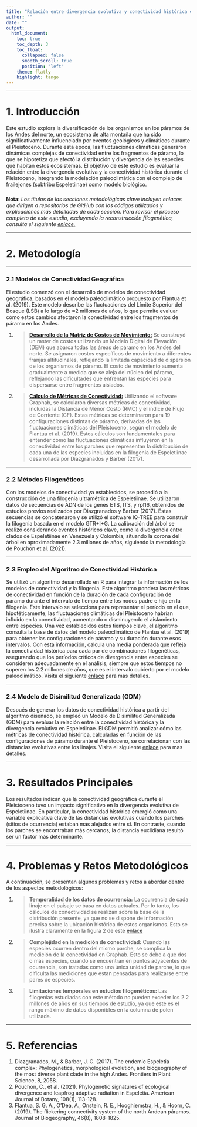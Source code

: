 ```yaml
---
title: "Relación entre divergencia evolutiva y conectividad histórica en los páramos andinos del norte durante el Pleistoceno: El caso de Espeletiinae"
author: ""
date: ""
output: 
  html_document:
    toc: true
    toc_depth: 3
    toc_float:
      collapsed: false
      smooth_scroll: true
      position: "left"
    theme: flatly
    highlight: tango
---
```


```{=html}
<style>
/* Mantiene la misma fuente para los blockquotes */
blockquote {
    font-family: inherit; /* Usa la misma fuente que el resto del texto */
    font-size: inherit; /* Usa el mismo tamaño de fuente que el resto del texto */
}

/* Ajusta el ancho del menú de la tabla de contenido flotante */
.tocify {
    width: 1300px; /* Ajusta este valor según sea necesario */
}
.tocify-wrapper {
    width: 1300px; /* Ajusta este valor según sea necesario */
}
</style>
```

------------------------------------------------------------------------

# **1. Introducción**

Este estudio explora la diversificación de los organismos en los páramos de los Andes del norte, un ecosistema de alta montaña que ha sido significativamente influenciado por eventos geológicos y climáticos durante el Pleistoceno. Durante esta época, las fluctuaciones climáticas generaron dinámicas complejas de conectividad entre los fragmentos de páramo, lo que se hipotetiza que afectó la distribución y divergencia de las especies que habitan estos ecosistemas. El objetivo de este estudio es evaluar la relación entre la divergencia evolutiva y la conectividad histórica durante el Pleistoceno, integrando la modelación paleoclimática con el complejo de frailejones (subtribu Espeletiinae) como modelo biológico.

##### 

**Nota**: *Los títulos de las secciones metodológicas clave incluyen enlaces que dirigen a repositorios de GitHub con los códigos utilizados y explicaciones más detalladas de cada sección. Para revisar el proceso completo de este estudio, excluyendo la reconstrucción filogenética, consulta el siguiente [enlace.](https://innerhaze.github.io/Evolutionary-Divergence-Historical-Connectivity-in-Northern-Andean-Paramos-Pleistocene-/)*

------------------------------------------------------------------------

# **2. Metodología**

------------------------------------------------------------------------

### **2.1 Modelos de Conectividad Geográfica**

El estudio comenzó con el desarrollo de modelos de conectividad geográfica, basados en el modelo paleoclimático propuesto por Flantua et al. (2019). Este modelo describe las fluctuaciones del Límite Superior del Bosque (LSB) a lo largo de ≈2 millones de años, lo que permite evaluar cómo estos cambios afectaron la conectividad entre los fragmentos de páramo en los Andes.

1.  <div>

    > [**Desarrollo de la Matriz de Costos de Movimiento:**](https://github.com/innerhaze/DEM-Reclassification-R-Paramo-Connectivity-Modeling) Se construyó un raster de costos utilizando un Modelo Digital de Elevación (DEM) que abarca todas las áreas de páramo en los Andes del norte. Se asignaron costos específicos de movimiento a diferentes franjas altitudinales, reflejando la limitada capacidad de dispersión de los organismos de páramo. El costo de movimiento aumenta gradualmente a medida que se aleja del núcleo del páramo, reflejando las dificultades que enfrentan las especies para dispersarse entre fragmentos aislados.

    </div>

2.  <div>

    > [**Cálculo de Métricas de Conectividad:**](https://github.com/innerhaze/Java-R-Integration-with-Graphab-Cost-Surface-Processing-and-Data-Management) Utilizando el software Graphab, se calcularon diversas métricas de conectividad, incluidas la Distancia de Menor Costo (RMC) y el índice de Flujo de Corriente (CF). Estas métricas se determinaron para 19 configuraciones distintas de páramo, derivadas de las fluctuaciones climáticas del Pleistoceno, según el modelo de Flantua et al. (2019). Estos cálculos son fundamentales para entender cómo las fluctuaciones climáticas influyeron en la conectividad entre los parches que representan la distribución de cada una de las especies incluidas en la filogenia de Espeletiinae desarrollada por Diazgranados y Barber (2017).

    </div>

------------------------------------------------------------------------

### **2.2 Métodos Filogenéticos**

Con los modelos de conectividad ya establecidos, se procedió a la construcción de una filogenia ultramétrica de Espeletiinae. Se utilizaron datos de secuencias de ADN de los genes ETS, ITS, y rpl16, obtenidos de estudios previos realizados por Diazgranados y Barber (2017). Estas secuencias se concatenaron y se utilizó el software IQ-TREE para construir la filogenia basada en el modelo GTR+I+G. La calibración del árbol se realizó considerando eventos históricos clave, como la divergencia entre clados de Espeletiinae en Venezuela y Colombia, situando la corona del árbol en aproximadamente 2.3 millones de años, siguiendo la metodología de Pouchon et al. (2021).

------------------------------------------------------------------------

### **2.3 Empleo del Algoritmo de Conectividad Histórica**

Se utilizó un algoritmo desarrollado en R para integrar la información de los modelos de conectividad y la filogenia. Este algoritmo pondera las métricas de conectividad en función de la duración de cada configuración de páramo durante el intervalo de tiempo entre los nodos padre e hijo en la filogenia. Este intervalo se selecciona para representar el período en el que, hipotéticamente, las fluctuaciones climáticas del Pleistoceno habrían influido en la conectividad, aumentando o disminuyendo el aislamiento entre especies. Una vez establecidos estos tiempos clave, el algoritmo consulta la base de datos del modelo paleoclimático de Flantua et al. (2019) para obtener las configuraciones de páramo y su duración durante esos intervalos. Con esta información, calcula una media ponderada que refleja la conectividad histórica para cada par de combinaciones filogenéticas, asegurando que los períodos críticos de divergencia entre especies se consideren adecuadamente en el análisis, siempre que estos tiempos no superen los 2.2 millones de años, que es el intervalo cubierto por el modelo paleoclimático. Visita el siguiente [enlace](https://github.com/innerhaze/R-Algorithm-for-Historical-Connectivity-Analysis-of-Paramo-Lineages-in-the-Pleistocene) para mas detalles.

------------------------------------------------------------------------

### **2.4 Modelo de Disimilitud Generalizada (GDM)**

Después de generar los datos de conectividad histórica a partir del algoritmo diseñado, se empleó un Modelo de Disimilitud Generalizada (GDM) para evaluar la relación entre la conectividad histórica y la divergencia evolutiva en Espeletiinae. El GDM permitió analizar cómo las métricas de conectividad histórica, calculadas en función de las configuraciones de páramo durante el Pleistoceno, se correlacionan con las distancias evolutivas entre los linajes. Visita el siguiente [enlace](https://github.com/innerhaze/Generalized-Dissimilarity-Modeling-for-Evolutionary-Divergence-and-Historical-Connectivity-Analysis) para mas detalles.

------------------------------------------------------------------------

# **3. Resultados Principales**

Los resultados indican que la conectividad geográfica durante el Pleistoceno tuvo un impacto significativo en la divergencia evolutiva de Espeletiinae. En particular, la conectividad histórica emergió como una variable explicativa clave de las distancias evolutivas cuando los parches (sitios de ocurrencia) estaban más alejados entre sí. En contraste, cuando los parches se encontraban más cercanos, la distancia euclidiana resultó ser un factor más determinante.

------------------------------------------------------------------------

# **4. Problemas y Retos Metodológicos**

A continuación, se presentan algunos problemas y retos a abordar dentro de los aspectos metodológicos:

1.  <div>

    > **Temporalidad de los datos de ocurrencia:** La ocurrencia de cada linaje en el paisaje se basa en datos actuales. Por lo tanto, los cálculos de conectividad se realizan sobre la base de la distribución presente, ya que no se dispone de información precisa sobre la ubicación histórica de estos organismos. Esto se ilustra claramente en la figura 2 de este [enlace](https://innerhaze.github.io/R-Algorithm-for-Historical-Connectivity-Analysis-of-Paramo-Lineages-in-the-Pleistocene/)

    </div>

2.  <div>

    > **Complejidad en la medición de conectividad:** Cuando las especies ocurren dentro del mismo parche, se complica la medición de la conectividad en Graphab. Esto se debe a que dos o más especies, cuando se encuentran en puntos adyacentes de ocurrencia, son tratadas como una única unidad de parche, lo que dificulta las mediciones que estan pensadas para realizarse entre pares de especies.

    </div>

3.  <div>

    > **Limitaciones temporales en estudios filogenéticos:** Las filogenias estudiadas con este método no pueden exceder los 2.2 millones de años en sus tiempos de estudio, ya que este es el rango máximo de datos disponibles en la columna de polen utilizada.

    </div>

------------------------------------------------------------------------

# **5. Referencias**

1.  Diazgranados, M., & Barber, J. C. (2017). The endemic Espeletia complex: Phylogenetics, morphological evolution, and biogeography of the most diverse plant clade in the high Andes. Frontiers in Plant Science, 8, 2058.
2.  Pouchon, C., et al. (2021). Phylogenetic signatures of ecological divergence and leapfrog adaptive radiation in Espeletia. American Journal of Botany, 108(1), 113-128.
3.  Flantua, S. G. A., O'Dea, A., Onstein, R. E., Hooghiemstra, H., & Hoorn, C. (2019). The flickering connectivity system of the north Andean páramos. Journal of Biogeography, 46(8), 1808-1825.
